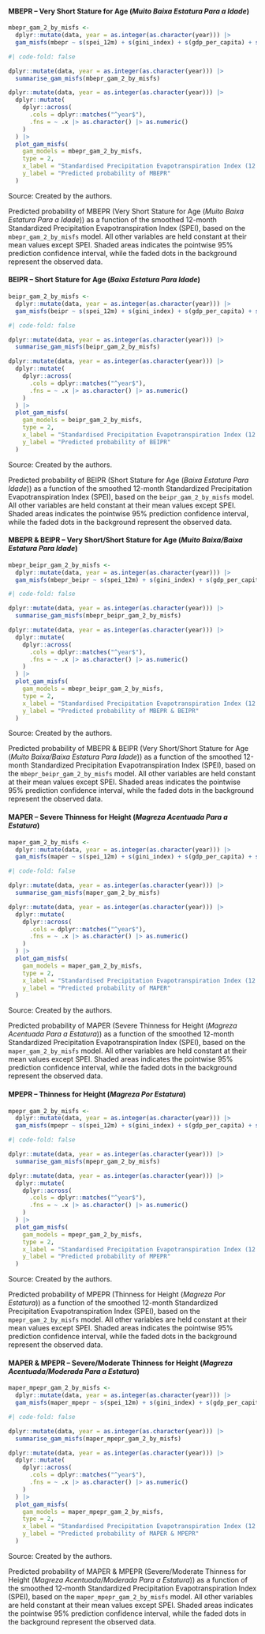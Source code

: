:::: {.panel-tabset}
#### MBEPR – Very Short Stature for Age (*Muito Baixa Estatura Para a Idade*)

```r
mbepr_gam_2_by_misfs <-
  dplyr::mutate(data, year = as.integer(as.character(year))) |>
  gam_misfs(mbepr ~ s(spei_12m) + s(gini_index) + s(gdp_per_capita) + s(year))
```

```r
#| code-fold: false

dplyr::mutate(data, year = as.integer(as.character(year))) |>
  summarise_gam_misfs(mbepr_gam_2_by_misfs)
```

::: {#fig-mbepr-gam-2-by-misfs-prediction-versus-spei}
```r
dplyr::mutate(data, year = as.integer(as.character(year))) |>
  dplyr::mutate(
    dplyr::across(
      .cols = dplyr::matches("^year$"),
      .fns = ~ .x |> as.character() |> as.numeric()
    )
  ) |>
  plot_gam_misfs(
    gam_models = mbepr_gam_2_by_misfs,
    type = 2,
    x_label = "Standardised Precipitation Evapotranspiration Index (12 months)",
    y_label = "Predicted probability of MBEPR"
  )
```

[Source: Created by the authors.]{.legend}

Predicted probability of MBEPR (Very Short Stature for Age (*Muito Baixa Estatura Para a Idade*)) as a function of the smoothed 12-month Standardized Precipitation Evapotranspiration Index (SPEI), based on the `mbepr_gam_2_by_misfs` model. All other variables are held constant at their mean values except SPEI. Shaded areas indicates the pointwise 95% prediction confidence interval, while the faded dots in the background represent the observed data.
:::

#### BEIPR – Short Stature for Age (*Baixa Estatura Para Idade*)

```r
beipr_gam_2_by_misfs <-
  dplyr::mutate(data, year = as.integer(as.character(year))) |>
  gam_misfs(beipr ~ s(spei_12m) + s(gini_index) + s(gdp_per_capita) + s(year))
```

```r
#| code-fold: false

dplyr::mutate(data, year = as.integer(as.character(year))) |>
  summarise_gam_misfs(beipr_gam_2_by_misfs)
```

::: {#fig-beipr-gam-2-by-misfs-prediction-versus-spei}
```r
dplyr::mutate(data, year = as.integer(as.character(year))) |>
  dplyr::mutate(
    dplyr::across(
      .cols = dplyr::matches("^year$"),
      .fns = ~ .x |> as.character() |> as.numeric()
    )
  ) |>
  plot_gam_misfs(
    gam_models = beipr_gam_2_by_misfs,
    type = 2,
    x_label = "Standardised Precipitation Evapotranspiration Index (12 months)",
    y_label = "Predicted probability of BEIPR"
  )
```

[Source: Created by the authors.]{.legend}

Predicted probability of BEIPR (Short Stature for Age (*Baixa Estatura Para Idade*)) as a function of the smoothed 12-month Standardized Precipitation Evapotranspiration Index (SPEI), based on the `beipr_gam_2_by_misfs` model. All other variables are held constant at their mean values except SPEI. Shaded areas indicates the pointwise 95% prediction confidence interval, while the faded dots in the background represent the observed data.
:::

#### MBEPR & BEIPR – Very Short/Short Stature for Age (*Muito Baixa/Baixa Estatura Para Idade*)

```r
mbepr_beipr_gam_2_by_misfs <-
  dplyr::mutate(data, year = as.integer(as.character(year))) |>
  gam_misfs(mbepr_beipr ~ s(spei_12m) + s(gini_index) + s(gdp_per_capita) + s(year))
```

```r
#| code-fold: false

dplyr::mutate(data, year = as.integer(as.character(year))) |>
  summarise_gam_misfs(mbepr_beipr_gam_2_by_misfs)
```

::: {#fig-mbepr-beipr-gam-2-by-misfs-prediction-versus-spei}
```r
dplyr::mutate(data, year = as.integer(as.character(year))) |>
  dplyr::mutate(
    dplyr::across(
      .cols = dplyr::matches("^year$"),
      .fns = ~ .x |> as.character() |> as.numeric()
    )
  ) |>
  plot_gam_misfs(
    gam_models = mbepr_beipr_gam_2_by_misfs,
    type = 2,
    x_label = "Standardised Precipitation Evapotranspiration Index (12 months)",
    y_label = "Predicted probability of MBEPR & BEIPR"
  )
```

[Source: Created by the authors.]{.legend}

Predicted probability of MBEPR & BEIPR (Very Short/Short Stature for Age (*Muito Baixa/Baixa Estatura Para Idade*)) as a function of the smoothed 12-month Standardized Precipitation Evapotranspiration Index (SPEI), based on the `mbepr_beipr_gam_2_by_misfs` model. All other variables are held constant at their mean values except SPEI. Shaded areas indicates the pointwise 95% prediction confidence interval, while the faded dots in the background represent the observed data.
:::

#### MAPER – Severe Thinness for Height (*Magreza Acentuada Para a Estatura*)

```r
maper_gam_2_by_misfs <-
  dplyr::mutate(data, year = as.integer(as.character(year))) |>
  gam_misfs(maper ~ s(spei_12m) + s(gini_index) + s(gdp_per_capita) + s(year))
```

```r
#| code-fold: false

dplyr::mutate(data, year = as.integer(as.character(year))) |>
  summarise_gam_misfs(maper_gam_2_by_misfs)
```

::: {#fig-maper-gam-2-by-misfs-prediction-versus-spei}
```r
dplyr::mutate(data, year = as.integer(as.character(year))) |>
  dplyr::mutate(
    dplyr::across(
      .cols = dplyr::matches("^year$"),
      .fns = ~ .x |> as.character() |> as.numeric()
    )
  ) |>
  plot_gam_misfs(
    gam_models = maper_gam_2_by_misfs,
    type = 2,
    x_label = "Standardised Precipitation Evapotranspiration Index (12 months)",
    y_label = "Predicted probability of MAPER"
  )
```

[Source: Created by the authors.]{.legend}

Predicted probability of MAPER (Severe Thinness for Height (*Magreza Acentuada Para a Estatura*)) as a function of the smoothed 12-month Standardized Precipitation Evapotranspiration Index (SPEI), based on the `maper_gam_2_by_misfs` model. All other variables are held constant at their mean values except SPEI. Shaded areas indicates the pointwise 95% prediction confidence interval, while the faded dots in the background represent the observed data.
:::

#### MPEPR – Thinness for Height (*Magreza Por Estatura*)

```r
mpepr_gam_2_by_misfs <-
  dplyr::mutate(data, year = as.integer(as.character(year))) |>
  gam_misfs(mpepr ~ s(spei_12m) + s(gini_index) + s(gdp_per_capita) + s(year))
```

```r
#| code-fold: false

dplyr::mutate(data, year = as.integer(as.character(year))) |>
  summarise_gam_misfs(mpepr_gam_2_by_misfs)
```

::: {#fig-mpepr-gam-2-by-misfs-prediction-versus-spei}
```r
dplyr::mutate(data, year = as.integer(as.character(year))) |>
  dplyr::mutate(
    dplyr::across(
      .cols = dplyr::matches("^year$"),
      .fns = ~ .x |> as.character() |> as.numeric()
    )
  ) |>
  plot_gam_misfs(
    gam_models = mpepr_gam_2_by_misfs,
    type = 2,
    x_label = "Standardised Precipitation Evapotranspiration Index (12 months)",
    y_label = "Predicted probability of MPEPR"
  )
```

[Source: Created by the authors.]{.legend}

Predicted probability of MPEPR (Thinness for Height (*Magreza Por Estatura*)) as a function of the smoothed 12-month Standardized Precipitation Evapotranspiration Index (SPEI), based on the `mpepr_gam_2_by_misfs` model. All other variables are held constant at their mean values except SPEI. Shaded areas indicates the pointwise 95% prediction confidence interval, while the faded dots in the background represent the observed data.
:::

#### MAPER & MPEPR – Severe/Moderate Thinness for Height (*Magreza Acentuada/Moderada Para a Estatura*)

```r
maper_mpepr_gam_2_by_misfs <-
  dplyr::mutate(data, year = as.integer(as.character(year))) |>
  gam_misfs(maper_mpepr ~ s(spei_12m) + s(gini_index) + s(gdp_per_capita) + s(year))
```

```r
#| code-fold: false

dplyr::mutate(data, year = as.integer(as.character(year))) |>
  summarise_gam_misfs(maper_mpepr_gam_2_by_misfs)
```

::: {#fig-maper-mpepr-gam-2-by-misfs-prediction-versus-spei}
```r
dplyr::mutate(data, year = as.integer(as.character(year))) |>
  dplyr::mutate(
    dplyr::across(
      .cols = dplyr::matches("^year$"),
      .fns = ~ .x |> as.character() |> as.numeric()
    )
  ) |>
  plot_gam_misfs(
    gam_models = maper_mpepr_gam_2_by_misfs,
    type = 2,
    x_label = "Standardised Precipitation Evapotranspiration Index (12 months)",
    y_label = "Predicted probability of MAPER & MPEPR"
  )
```

[Source: Created by the authors.]{.legend}

Predicted probability of MAPER & MPEPR (Severe/Moderate Thinness for Height (*Magreza Acentuada/Moderada Para a Estatura*)) as a function of the smoothed 12-month Standardized Precipitation Evapotranspiration Index (SPEI), based on the `maper_mpepr_gam_2_by_misfs` model. All other variables are held constant at their mean values except SPEI. Shaded areas indicates the pointwise 95% prediction confidence interval, while the faded dots in the background represent the observed data.
:::
::::
